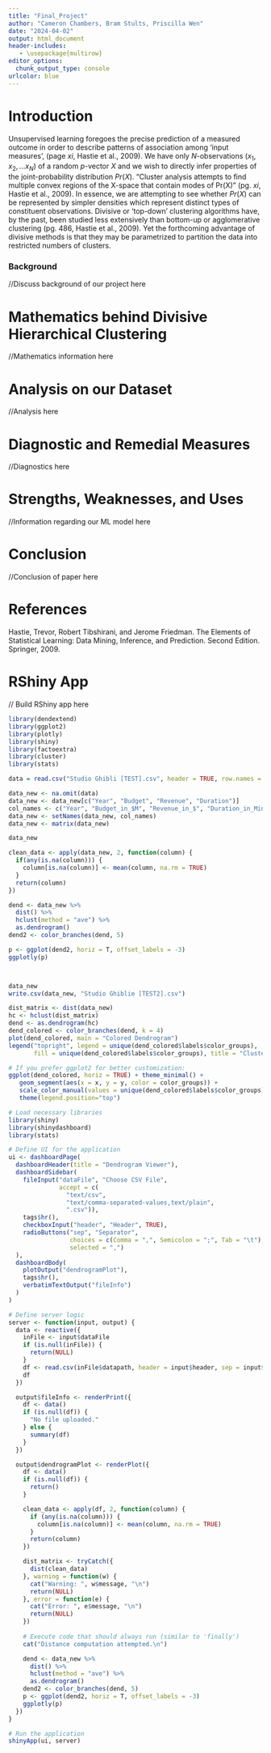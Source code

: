 ```yaml
---
title: "Final_Project"
author: "Cameron Chambers, Bram Stults, Priscilla Wen"
date: "2024-04-02"
output: html_document
header-includes:
   - \usepackage{multirow}
editor_options: 
  chunk_output_type: console
urlcolor: blue
---
```


# Introduction

Unsupervised learning foregoes the precise prediction of a measured outcome in order to describe patterns of association among 'input measures', (page *xi*, Hastie et al., 2009). We have only $N$-observations $(x_1, x_2, ... x_N)$ of a random $p$-vector $X$ and we wish to directly infer properties of the joint-probability distribution $Pr(X)$. "Cluster analysis attempts to find multiple convex regions of the X-space that contain modes of Pr(X)" (pg. *xi*, Hastie et al., 2009). In essence, we are attempting to see whether $Pr(X)$ can be represented by simpler densities which represent distinct types of constituent observations. Divisive or 'top-down' clustering algorithms have, by the past, been studied less extensively than bottom-up or agglomerative clustering (pg. 486, Hastie et al., 2009). Yet the forthcoming advantage of divisive methods is that they may be parametrized to partition the data into restricted numbers of clusters.

### Background

//Discuss background of our project here

# Mathematics behind Divisive Hierarchical Clustering

//Mathematics information here

# Analysis on our Dataset

//Analysis here

# Diagnostic and Remedial Measures

//Diagnostics here

# Strengths, Weaknesses, and Uses

//Information regarding our ML model here

# Conclusion

//Conclusion of paper here

# References

Hastie, Trevor, Robert Tibshirani, and Jerome Friedman. The Elements of Statistical Learning: Data Mining, Inference, and Prediction. Second Edition. Springer, 2009.

# RShiny App

// Build RShiny app here

```r
library(dendextend)
library(ggplot2)
library(plotly)
library(shiny)
library(factoextra)
library(cluster)
library(stats)

data = read.csv("Studio Ghibli [TEST].csv", header = TRUE, row.names = 1)

data_new <- na.omit(data)
data_new <- data_new[c("Year", "Budget", "Revenue", "Duration")]
col_names <- c("Year", "Budget_in_$M", "Revenue_in_$", "Duration_in_Minutes")
data_new <- setNames(data_new, col_names)
data_new <- matrix(data_new)

data_new

clean_data <- apply(data_new, 2, function(column) {
  if(any(is.na(column))) {
    column[is.na(column)] <- mean(column, na.rm = TRUE)
  }
  return(column)
})

dend <- data_new %>%
  dist() %>%
  hclust(method = "ave") %>%
  as.dendrogram()
dend2 <- color_branches(dend, 5)

p <- ggplot(dend2, horiz = T, offset_labels = -3)
ggplotly(p)



data_new
write.csv(data_new, "Studio Ghiblie [TEST2].csv")
```

```r
dist_matrix <- dist(data_new)
hc <- hclust(dist_matrix)
dend <- as.dendrogram(hc)
dend_colored <- color_branches(dend, k = 4)  
plot(dend_colored, main = "Colored Dendrogram")
legend("topright", legend = unique(dend_colored$labels$color_groups), 
       fill = unique(dend_colored$labels$color_groups), title = "Cluster")

# If you prefer ggplot2 for better customization:
ggplot(dend_colored, horiz = TRUE) + theme_minimal() +
   geom_segment(aes(x = x, y = y, color = color_groups)) +
   scale_color_manual(values = unique(dend_colored$labels$color_groups)) +
   theme(legend.position="top")
```

```r
# Load necessary libraries
library(shiny)
library(shinydashboard)
library(stats)

# Define UI for the application
ui <- dashboardPage(
  dashboardHeader(title = "Dendrogram Viewer"),
  dashboardSidebar(
    fileInput("dataFile", "Choose CSV File",
              accept = c(
                "text/csv",
                "text/comma-separated-values,text/plain",
                ".csv")),
    tags$hr(),
    checkboxInput("header", "Header", TRUE),
    radioButtons("sep", "Separator",
                 choices = c(Comma = ",", Semicolon = ";", Tab = "\t"),
                 selected = ",")
  ),
  dashboardBody(
    plotOutput("dendrogramPlot"),
    tags$hr(),
    verbatimTextOutput("fileInfo")
  )
)

# Define server logic
server <- function(input, output) {
  data <- reactive({
    inFile <- input$dataFile
    if (is.null(inFile)) {
      return(NULL)
    }
    df <- read.csv(inFile$datapath, header = input$header, sep = input$sep, na.strings = c("NA", "na", ""))
    df
  })

  output$fileInfo <- renderPrint({
    df <- data()
    if (is.null(df)) {
      "No file uploaded."
    } else {
      summary(df)
    }
  })

  output$dendrogramPlot <- renderPlot({
    df <- data()
    if (is.null(df)) {
      return()
    }

    clean_data <- apply(df, 2, function(column) {
      if (any(is.na(column))) {
        column[is.na(column)] <- mean(column, na.rm = TRUE)
      }
      return(column)
    })

    dist_matrix <- tryCatch({
      dist(clean_data)
    }, warning = function(w) {
      cat("Warning: ", w$message, "\n")
      return(NULL)
    }, error = function(e) {
      cat("Error: ", e$message, "\n")
      return(NULL)
    })
    
    # Execute code that should always run (similar to 'finally')
    cat("Distance computation attempted.\n")

    dend <- data_new %>%
      dist() %>%
      hclust(method = "ave") %>%
      as.dendrogram()
    dend2 <- color_branches(dend, 5)
    p <- ggplot(dend2, horiz = T, offset_labels = -3)
    ggplotly(p)
  })
}

# Run the application 
shinyApp(ui, server)
```
